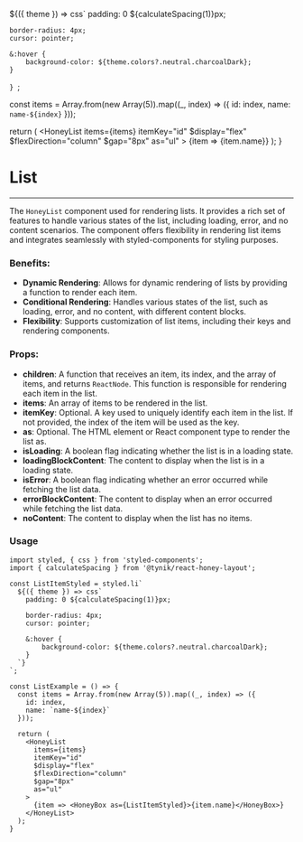 

  ${({ theme }) => css`
    padding: 0 ${calculateSpacing(1)}px;

    border-radius: 4px;
    cursor: pointer;

    &:hover {
        background-color: ${theme.colors?.neutral.charcoalDark};
    }
  `}
`;


  const items = Array.from(new Array(5)).map((_, index) => ({
    id: index,
    name: `name-${index}`
  }));

  return (
    <HoneyList
      items={items}
      itemKey="id"
      $display="flex"
      $flexDirection="column"
      $gap="8px"
      as="ul"
    >
      {item => <HoneyBox as={ListItemStyled}>{item.name}</HoneyBox>}
    </HoneyList>
  );
}

# List

---

The `HoneyList` component used for rendering lists.
It provides a rich set of features to handle various states of the list, including loading, error, and no content scenarios.
The component offers flexibility in rendering list items and integrates seamlessly with styled-components for styling purposes.

### Benefits:

* **Dynamic Rendering**: Allows for dynamic rendering of lists by providing a function to render each item.
* **Conditional Rendering**: Handles various states of the list, such as loading, error, and no content, with different content blocks.
* **Flexibility**: Supports customization of list items, including their keys and rendering components.

### Props:

* **children**: A function that receives an item, its index, and the array of items, and returns `ReactNode`.
  This function is responsible for rendering each item in the list.
* **items**: An array of items to be rendered in the list.
* **itemKey**: Optional. A key used to uniquely identify each item in the list.
  If not provided, the index of the item will be used as the key.
* **as**: Optional. The HTML element or React component type to render the list as.
* **isLoading**: A boolean flag indicating whether the list is in a loading state.
* **loadingBlockContent**: The content to display when the list is in a loading state.
* **isError**: A boolean flag indicating whether an error occurred while fetching the list data.
* **errorBlockContent**: The content to display when an error occurred while fetching the list data.
* **noContent**: The content to display when the list has no items.

### Usage

<ListExample/>

```tsx
import styled, { css } from 'styled-components';
import { calculateSpacing } from '@tynik/react-honey-layout';

const ListItemStyled = styled.li`
  ${({ theme }) => css`
    padding: 0 ${calculateSpacing(1)}px;

    border-radius: 4px;
    cursor: pointer;

    &:hover {
        background-color: ${theme.colors?.neutral.charcoalDark};
    }
  `}
`;

const ListExample = () => {
  const items = Array.from(new Array(5)).map((_, index) => ({
    id: index,
    name: `name-${index}`
  }));

  return (
    <HoneyList
      items={items}
      itemKey="id"
      $display="flex"
      $flexDirection="column"
      $gap="8px"
      as="ul"
    >
      {item => <HoneyBox as={ListItemStyled}>{item.name}</HoneyBox>}
    </HoneyList>
  );
}
```